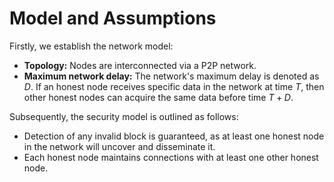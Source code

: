# Model and Assumptions

Firstly, we establish the network model:

* **Topology:** Nodes are interconnected via a P2P network.
* **Maximum network delay:** The network's maximum delay is denoted as $D$. If an honest node receives specific data in the network at time $T$, then other honest nodes can acquire the same data before time $T + D$.

Subsequently, the security model is outlined as follows:

* Detection of any invalid block is guaranteed, as at least one honest node in the network will uncover and disseminate it.
* Each honest node maintains connections with at least one other honest node.

